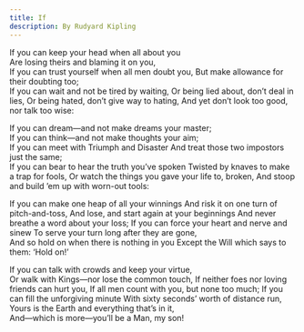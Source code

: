 ```yaml
---
title: If
description: By Rudyard Kipling
---
```


If you can keep your head when all about you   
    Are losing theirs and blaming it on you,   
If you can trust yourself when all men doubt you,
    But make allowance for their doubting too;   
If you can wait and not be tired by waiting,
    Or being lied about, don’t deal in lies,
Or being hated, don’t give way to hating,
    And yet don’t look too good, nor talk too wise:

If you can dream—and not make dreams your master;   
    If you can think—and not make thoughts your aim;   
If you can meet with Triumph and Disaster
    And treat those two impostors just the same;   
If you can bear to hear the truth you’ve spoken
    Twisted by knaves to make a trap for fools,
Or watch the things you gave your life to, broken,
    And stoop and build ’em up with worn-out tools:

If you can make one heap of all your winnings
    And risk it on one turn of pitch-and-toss,
And lose, and start again at your beginnings
    And never breathe a word about your loss;
If you can force your heart and nerve and sinew
    To serve your turn long after they are gone,   
And so hold on when there is nothing in you
    Except the Will which says to them: ‘Hold on!’

If you can talk with crowds and keep your virtue,   
    Or walk with Kings—nor lose the common touch,
If neither foes nor loving friends can hurt you,
    If all men count with you, but none too much;
If you can fill the unforgiving minute
    With sixty seconds’ worth of distance run,   
Yours is the Earth and everything that’s in it,   
    And—which is more—you’ll be a Man, my son!
